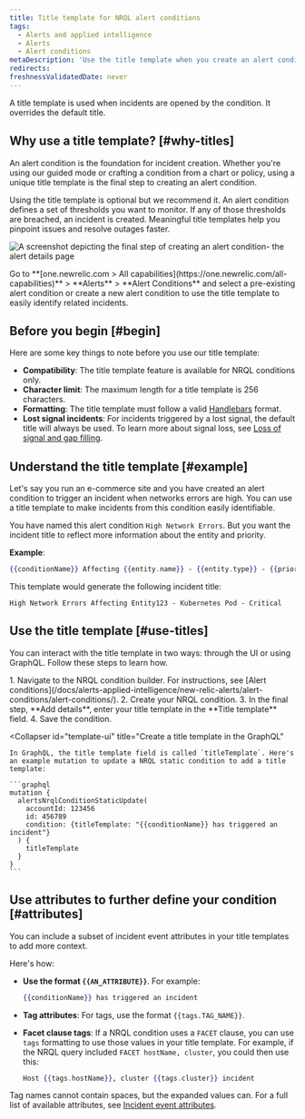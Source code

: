 ```yaml
---
title: Title template for NRQL alert conditions
tags:
  - Alerts and applied intelligence
  - Alerts
  - Alert conditions
metaDescription: 'Use the title template when you create an alert condition so you can easily identify related incidents.'
redirects:
freshnessValidatedDate: never
---
```


A title template is used when incidents are opened by the condition. It overrides the default title.

## Why use a title template? [#why-titles]

An alert condition is the foundation for incident creation. Whether you're using our guided mode or crafting a condition from a chart or policy, using a unique title template is the final step to creating an alert condition.

Using the title template is optional but we recommend it. An alert condition defines a set of thresholds you want to monitor. If any of those thresholds are breached, an incident is created. Meaningful title templates help you pinpoint issues and resolve outages faster.

<img
  title="alert details page"
  alt="A screenshot depicting the final step of creating an alert condition- the alert details page"
  src="/images/alerts_screenshot-crop_adding-alert-details-to-an-alert-condition.webp"
/>

<figcaption>
  Go to  <DNT>**[one.newrelic.com > All capabilities](https://one.newrelic.com/all-capabilities)**</DNT> > <DNT> **Alerts** </DNT> > <DNT> **Alert Conditions**</DNT> and select a pre-existing alert condition or create a new alert condition to use the title template to easily identify related incidents.
</figcaption>

## Before you begin [#begin]

Here are some key things to note before you use our title template:

* **Compatibility**: The title template feature is available for NRQL conditions only.
* **Character limit**: The maximum length for a title template is 256 characters.
* **Formatting**: The title template must follow a valid [Handlebars](https://handlebarsjs.com/guide/) format.
* **Lost signal incidents**: For incidents triggered by a lost signal, the default title will always be used. To learn more about signal loss, see [Loss of signal and gap filling](/docs/apis/nerdgraph/examples/nerdgraph-api-loss-signal-gap-filling/).

## Understand the title template [#example]

Let's say you run an e-commerce site and you have created an alert condition to trigger an incident when networks errors are high. You can use a title template to make incidents from this condition easily identifiable.

You have named this alert condition `High Network Errors`. But you want the incident title to reflect more information about the entity and priority.

**Example**:

```handlebars
{{conditionName}} Affecting {{entity.name}} - {{entity.type}} - {{priority}}
```

This template would generate the following incident title:

```
High Network Errors Affecting Entity123 - Kubernetes Pod - Critical
```

## Use the title template [#use-titles]

You can interact with the title template in two ways: through the UI or using GraphQL.  Follow these steps to learn how.

<CollapserGroup>
  <Collapser
    id="template-ui"
    title="Create a title template in the UI"
  >
    1. Navigate to the NRQL condition builder. For instructions, see [Alert conditions](/docs/alerts-applied-intelligence/new-relic-alerts/alert-conditions/alert-conditions/).
    2. Create your NRQL condition.
    3. In the final step, **Add details**, enter your title template in the **Title template** field.
    4. Save the condition.
  </Collapser>

  <Collapser
    id="template-ui"
    title="Create a title template in the GraphQL"
  >
    In GraphQL, the title template field is called `titleTemplate`. Here's an example mutation to update a NRQL static condition to add a title template:

    ```graphql
    mutation {
      alertsNrqlConditionStaticUpdate(
        accountId: 123456
        id: 456789
        condition: {titleTemplate: "{{conditionName}} has triggered an incident"}
      ) {
        titleTemplate
      }
    }
    ```
  </Collapser>
</CollapserGroup>

## Use attributes to further define your condition [#attributes]

You can include a subset of incident event attributes in your title templates to add more context.

Here's how:

* **Use the format `{{AN_ATTRIBUTE}}`**. For example:

  ```handlebars
  {{conditionName}} has triggered an incident
  ```
* **Tag attributes**: For tags, use the format `{{tags.TAG_NAME}}`.
* **Facet clause tags**: If a NRQL condition uses a `FACET` clause, you can use `tags` formatting to use those values in your title template. For example, if the NRQL query included `FACET hostName, cluster`, you could then use this:

  ```handlebars
  Host {{tags.hostName}}, cluster {{tags.cluster}} incident
  ```

Tag names cannot contain spaces, but the expanded values can. For a full list of available attributes, see [Incident event attributes](/docs/alerts-applied-intelligence/new-relic-alerts/advanced-alerts/understand-technical-concepts/incident-event-attributes).
